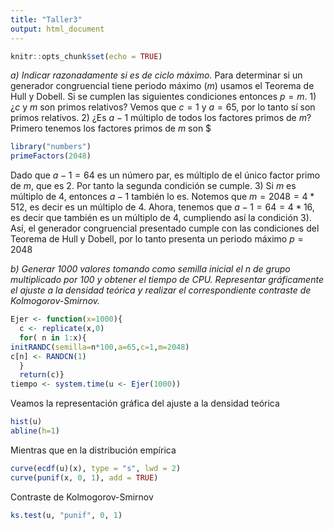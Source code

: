 ```yaml
---
title: "Taller3"
output: html_document
---
```


```r
knitr::opts_chunk$set(echo = TRUE)
```

_a) Indicar razonadamente si es de ciclo máximo._
Para determinar si un generador congruencial tiene periodo máximo ($m$) usamos el Teorema de Hull y Dobell. Si se cumplen las siguientes condiciones entonces $p=m$.
  1) ¿$c$ y $m$ son primos relativos?
  Vemos que $c=1$ y $a=65$, por lo tanto sí son primos relativos.
  2) ¿Es $a-1$ múltiplo de todos los factores primos de $m$?
  Primero tenemos los factores primos de $m$ son $

```r
library("numbers")
primeFactors(2048)
```
  Dado que $a-1=64$ es un número par, es múltiplo de el único factor primo de $m$, que es $2$. Por tanto la segunda condición se cumple.
  3) Si $m$ es múltiplo de $4$, entonces $a-1$ también lo es.
  Notemos que $m=2048=4*512$, es decir es un múltiplo de 4.
  Ahora, tenemos que $a-1=64=4*16$, es decir que también es un múltiplo de 4, cumpliendo así la condición 3).
  Así, el generador congruencial presentado cumple con las condiciones del Teorema de Hull y Dobell, por lo tanto presenta un periodo máximo $p=2048$

_b) Generar 1000 valores tomando como semilla inicial el n de grupo multiplicado por 100 y obtener el tiempo de CPU. Representar gráficamente el ajuste a la densidad teórica y realizar el correspondiente contraste de Kolmogorov-Smirnov._

```r
Ejer <- function(x=1000){
  c <- replicate(x,0)
  for( n in 1:x){
initRANDC(semilla=n*100,a=65,c=1,m=2048)
c[n] <- RANDCN(1)
  }
  return(c)}
tiempo <- system.time(u <- Ejer(1000)) 

```

Veamos la representación gráfica del ajuste a la densidad teórica
```r
hist(u)
abline(h=1)
```
Mientras que en la distribución empírica
```r
curve(ecdf(u)(x), type = "s", lwd = 2)
curve(punif(x, 0, 1), add = TRUE)
```


Contraste de Kolmogorov-Smirnov
```r
ks.test(u, "punif", 0, 1)
```


